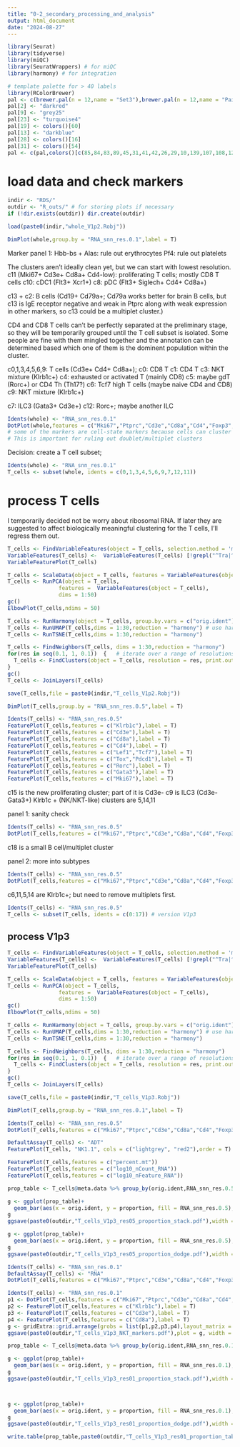 ```yaml
---
title: "0-2_secondary_processing_and_analysis"
output: html_document
date: "2024-08-27"
---
```


```r
library(Seurat)
library(tidyverse)
library(miQC)
library(SeuratWrappers) # for miQC
library(harmony) # for integration
```

```r
# template palette for > 40 labels
library(RColorBrewer)
pal <- c(brewer.pal(n = 12,name = "Set3"),brewer.pal(n = 12,name = "Paired"),brewer.pal(n = 8,name = "Accent"))
pal[2] <- "darkred"
pal[9] <- "grey25"
pal[23] <- "turquoise4"
pal[19] <- colors()[60]
pal[13] <- "darkblue"
pal[28] <- colors()[16]
pal[31] <- colors()[54] 
pal <- c(pal,colors()[c(85,84,83,89,45,31,41,42,26,29,10,139,107,108,120,109,119,121,143)])
```

# load data and check markers

```r
indir <- "RDS/"
outdir <- "R_outs/" # for storing plots if necessary
if (!dir.exists(outdir)) dir.create(outdir)
```

```r
load(paste0(indir,"whole_V1p2.Robj"))
```


```r
DimPlot(whole,group.by = "RNA_snn_res.0.1",label = T)
```

Marker panel 1:
Hbb-bs + Alas: rule out erythrocytes
Pf4: rule out platelets

The clusters aren't ideally clean yet, but we can start with lowest resolution.
c11 (Mki67+ Cd3e+ Cd8a+ Cd4-low): proliferating T cells; mostly CD8 T cells
c10: cDC1 (Flt3+ Xcr1+)
c8: pDC (Flt3+ Siglech+ Cd4+ Cd8a+)

c13 + c2: B cells (Cd19+ Cd79a+; Cd79a works better for brain B cells, but c13 is IgE receptor negative and weak in Ptprc along with weak expression in other markers, so c13 could be a multiplet cluster.)

CD4 and CD8 T cells can't be perfectly separated at the preliminary stage, so they will be temporarily grouped until the T cell subset is isolated. Some people are fine with them mingled together and the annotation can be determined based which one of them is the dominent population within the cluster.


c0,1,3,4,5,6,9: T cells (Cd3e+ Cd4+ Cd8a+);
c0: CD8 T
c1: CD4 T
c3: NKT mixture (Klrb1c+)
c4: exhausted or activated T (mainly CD8)
c5: maybe gdT (Rorc+) or CD4 Th (Th17?)
c6: Tcf7 high T cells (maybe naive CD4 and CD8)
c9: NKT mixture (Klrb1c+)

c7: ILC3 (Gata3+ Cd3e+)
c12: Rorc+; maybe another ILC


```r
Idents(whole) <- "RNA_snn_res.0.1"
DotPlot(whole,features = c("Mki67","Ptprc","Cd3e","Cd8a","Cd4","Foxp3","Gata3","Rorc","Klrb1c","Tcf7","Tox","Cd19","Cd79a","Flt3","Cd44","Ncam1","Xcr1","Ncr1","Siglech","S100a8","Mpo","Ccr2","Fcer1a","Fcer2a","Hbb-bs","Alas2","Pf4"),group.by = "RNA_snn_res.0.1",cluster.idents = T)+RotatedAxis()
# some of the markers are cell-state markers because cells can cluster by cell-states.
# This is important for ruling out doublet/multiplet clusters
```

Decision: create a T cell subset;

```r
Idents(whole) <- "RNA_snn_res.0.1"
T_cells <- subset(whole, idents = c(0,1,3,4,5,6,9,7,12,11))
```

# process T cells

I temporarily decided not be worry about ribosomal RNA. If later they are suggested to affect biologically meaningful clustering for the T cells, I'll regress them out.

```r
T_cells <- FindVariableFeatures(object = T_cells, selection.method = 'mean.var.plot', mean.cutoff = c(0.0125, 5), dispersion.cutoff = c(0.5, Inf))
VariableFeatures(T_cells) <-  VariableFeatures(T_cells) [!grepl("^Tra|^Trb|^Igh|^Igk|Mamu-a", VariableFeatures(T_cells))]
VariableFeaturePlot(T_cells)

T_cells <- ScaleData(object = T_cells, features = VariableFeatures(object = T_cells), vars.to.regress = c("nCount_RNA", "percent.mt"))
T_cells <- RunPCA(object = T_cells,
                features =  VariableFeatures(object = T_cells),
                dims = 1:50)
gc()
ElbowPlot(T_cells,ndims = 50)

T_cells <- RunHarmony(object = T_cells, group.by.vars = c("orig.ident"), max.iter.harmony = 20) # use harmony to correct for batch effect
T_cells <- RunUMAP(T_cells,dims = 1:30,reduction = "harmony") # use harmony embedding for downstream analysis
T_cells <- RunTSNE(T_cells,dims = 1:30,reduction = "harmony")

T_cells <- FindNeighbors(T_cells, dims = 1:30,reduction = "harmony")
for(res in seq(0.1, 1, 0.1))  {   # iterate over a range of resolutions
  T_cells <- FindClusters(object = T_cells, resolution = res, print.output = 0, save.SNN = TRUE)
} 
gc()
T_cells <- JoinLayers(T_cells)
```

```r
save(T_cells,file = paste0(indir,"T_cells_V1p2.Robj"))
```

```r
DimPlot(T_cells,group.by = "RNA_snn_res.0.5",label = T)
```

```r
Idents(T_cells) <- "RNA_snn_res.0.5"
FeaturePlot(T_cells,features = c("Klrb1c"),label = T)
FeaturePlot(T_cells,features = c("Cd3e"),label = T)
FeaturePlot(T_cells,features = c("Cd8a"),label = T)
FeaturePlot(T_cells,features = c("Cd4"),label = T)
FeaturePlot(T_cells,features = c("Lef1","Tcf7"),label = T)
FeaturePlot(T_cells,features = c("Tox","Pdcd1"),label = T)
FeaturePlot(T_cells,features = c("Rorc"),label = T)
FeaturePlot(T_cells,features = c("Gata3"),label = T)
FeaturePlot(T_cells,features = c("Mki67"),label = T)
```

c15 is the new proliferating cluster; part of it is Cd3e-
c9 is ILC3 (Cd3e- Gata3+)
Klrb1c + (NK/NKT-like) clusters are 5,14,11

panel 1: sanity check

```r
Idents(T_cells) <- "RNA_snn_res.0.5"
DotPlot(T_cells,features = c("Mki67","Ptprc","Cd3e","Cd8a","Cd4","Foxp3","Gata3","Rorc","Klrb1c","Tcf7","Tox","Cd19","Cd79a","Flt3","Cd44","Ncam1","Xcr1","Ncr1","Siglech","S100a8","Mpo","Ccr2","Fcer1a","Fcer2a","Hbb-bs","Alas2","Pf4"),group.by = "RNA_snn_res.0.5",cluster.idents = T)+RotatedAxis()
```

c18 is a small B cell/multiplet cluster


panel 2: more into subtypes

```r
Idents(T_cells) <- "RNA_snn_res.0.5"
DotPlot(T_cells,features = c("Mki67","Ptprc","Cd3e","Cd8a","Cd4","Foxp3","Icos","Gata3","Rorc","Klrb1c","Lef1","Tcf7","Il2ra","Tigit","Pdcd1","Tox","Cd19","Cd79a","Cd44","Ncr1","Ccr2"),group.by = "RNA_snn_res.0.5",cluster.idents = T)+RotatedAxis()
```
c6,11,5,14 are Klrb1c+; but need to remove multiplets first.

```r
Idents(T_cells) <- "RNA_snn_res.0.5"
T_cells <- subset(T_cells, idents = c(0:17)) # version V1p3
```

## process V1p3


```r
T_cells <- FindVariableFeatures(object = T_cells, selection.method = 'mean.var.plot', mean.cutoff = c(0.0125, 5), dispersion.cutoff = c(0.5, Inf))
VariableFeatures(T_cells) <-  VariableFeatures(T_cells) [!grepl("^Tra|^Trb|^Igh|^Igk|Mamu-a", VariableFeatures(T_cells))]
VariableFeaturePlot(T_cells)

T_cells <- ScaleData(object = T_cells, features = VariableFeatures(object = T_cells), vars.to.regress = c("nCount_RNA", "percent.mt"))
T_cells <- RunPCA(object = T_cells,
                features =  VariableFeatures(object = T_cells),
                dims = 1:50)
gc()
ElbowPlot(T_cells,ndims = 50)

T_cells <- RunHarmony(object = T_cells, group.by.vars = c("orig.ident"), max.iter.harmony = 20) # use harmony to correct for batch effect
T_cells <- RunUMAP(T_cells,dims = 1:30,reduction = "harmony") # use harmony embedding for downstream analysis
T_cells <- RunTSNE(T_cells,dims = 1:30,reduction = "harmony")

T_cells <- FindNeighbors(T_cells, dims = 1:30,reduction = "harmony")
for(res in seq(0.1, 1, 0.1))  {   # iterate over a range of resolutions
  T_cells <- FindClusters(object = T_cells, resolution = res, print.output = 0, save.SNN = TRUE)
} 
gc()
T_cells <- JoinLayers(T_cells)
```

```r
save(T_cells,file = paste0(indir,"T_cells_V1p3.Robj"))
```

```r
DimPlot(T_cells,group.by = "RNA_snn_res.0.1",label = T)
```

```r
Idents(T_cells) <- "RNA_snn_res.0.5"
DotPlot(T_cells,features = c("Mki67","Ptprc","Cd3e","Cd8a","Cd4","Foxp3","Icos","Gata3","Rorc","Klrb1c","Ncr1","Tyrobp","Lef1","Tcf7","Il2ra","Ifitm3","Tigit","Pdcd1","Tox","Cd19","Cd79a","Cd44","Ccr2"),group.by = "RNA_snn_res.0.5",cluster.idents = T)+RotatedAxis()
```

```r
DefaultAssay(T_cells) <- "ADT"
FeaturePlot(T_cells, "NK1.1", cols = c("lightgrey", "red2"),order = T) + ggtitle("NK1.1 protein")
```

```r
FeaturePlot(T_cells,features = c("percent.mt"))
FeaturePlot(T_cells,features = c("log10_nCount_RNA"))
FeaturePlot(T_cells,features = c("log10_nFeature_RNA"))
```

```r
prop_table <- T_cells@meta.data %>% group_by(orig.ident,RNA_snn_res.0.5) %>% summarise(cluster_size= n()) %>% ungroup() %>% group_by(orig.ident) %>% mutate(proportion = 100*cluster_size/sum(cluster_size))
```

```r
g <- ggplot(prop_table)+
  geom_bar(aes(x = orig.ident, y = proportion, fill = RNA_snn_res.0.5), stat = "identity",position = "stack")+scale_fill_manual(values = pal)+theme_classic()
g
ggsave(paste0(outdir,"T_cells_V1p3_res05_proportion_stack.pdf"),width = 10, height = 6)
```

```r
g <- ggplot(prop_table)+
  geom_bar(aes(x = orig.ident, y = proportion, fill = RNA_snn_res.0.5), stat = "identity",position = "dodge")+scale_fill_manual(values = pal)+facet_wrap(~RNA_snn_res.0.5,scales = "free")+theme_classic()+theme(axis.text.x = element_text(angle = 90))
g
ggsave(paste0(outdir,"T_cells_V1p3_res05_proportion_dodge.pdf"),width = 15,height = 10)
```
```r
Idents(T_cells) <- "RNA_snn_res.0.1"
DefaultAssay(T_cells) <- "RNA"
DotPlot(T_cells,features = c("Mki67","Ptprc","Cd3e","Cd8a","Cd4","Foxp3","Icos","Gata3","Rorc","Klrb1c","Ncr1","Tyrobp","Lef1","Tcf7","Il2ra","Ifitm3","Tigit","Pdcd1","Tox","Cd19","Cd79a","Cd44","Ccr2"),group.by = "RNA_snn_res.0.1",cluster.idents = T)+RotatedAxis()
```

```r
Idents(T_cells) <- "RNA_snn_res.0.1"
p1 <- DotPlot(T_cells,features = c("Mki67","Ptprc","Cd3e","Cd8a","Cd4","Foxp3","Icos","Gata3","Rorc","Klrb1c","Ncr1","Tyrobp","Lef1","Tcf7","Il2ra","Ifitm3","Tigit","Pdcd1","Tox","Cd19","Cd79a","Cd44","Ccr2"),group.by = "RNA_snn_res.0.1",cluster.idents = T)+RotatedAxis()
p2 <- FeaturePlot(T_cells,features = c("Klrb1c"),label = T)
p3 <- FeaturePlot(T_cells,features = c("Cd3e"),label = T)
p4 <- FeaturePlot(T_cells,features = c("Cd8a"),label = T)
g <- gridExtra::grid.arrange(grobs = list(p1,p2,p3,p4),layout_matrix = rbind(c(1,1,1),c(2,3,4)))
ggsave(paste0(outdir,"T_cells_V1p3_NKT_markers.pdf"),plot = g, width = 15, height = 8)

```


```r
prop_table <- T_cells@meta.data %>% group_by(orig.ident,RNA_snn_res.0.1) %>% summarise(cluster_size= n()) %>% ungroup() %>% group_by(orig.ident) %>% mutate(proportion = 100*cluster_size/sum(cluster_size))

g <- ggplot(prop_table)+
  geom_bar(aes(x = orig.ident, y = proportion, fill = RNA_snn_res.0.1), stat = "identity",position = "stack")+scale_fill_manual(values = pal)+theme_classic()
g
ggsave(paste0(outdir,"T_cells_V1p3_res01_proportion_stack.pdf"),width = 10, height = 6)



g <- ggplot(prop_table)+
  geom_bar(aes(x = orig.ident, y = proportion, fill = RNA_snn_res.0.1), stat = "identity",position = "dodge")+scale_fill_manual(values = pal)+facet_wrap(~RNA_snn_res.0.1,scales = "free")+theme_classic()+theme(axis.text.x = element_text(angle = 90))
g
ggsave(paste0(outdir,"T_cells_V1p3_res01_proportion_dodge.pdf"),width = 15,height = 10)
```
```r
write.table(prop_table,paste0(outdir,"T_cells_V1p3_res01_proportion_table.tsv"),sep = "\t",col.names = T,row.names = F)
```



